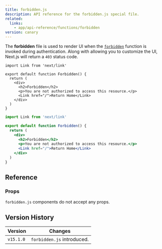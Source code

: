```yaml
---
title: forbidden.js
description: API reference for the forbidden.js special file.
related:
  links:
    - app/api-reference/functions/forbidden
version: canary
---
```


The **forbidden** file is used to render UI when the [`forbidden`](/docs/app/api-reference/functions/forbidden) function is invoked during authentication. Along with allowing you to customize the UI, Next.js will return a `403` status code.

```tsx filename="app/forbidden.tsx" switcher
import Link from 'next/link'

export default function Forbidden() {
  return (
    <div>
      <h2>Forbidden</h2>
      <p>You are not authorized to access this resource.</p>
      <Link href="/">Return Home</Link>
    </div>
  )
}
```

```jsx filename="app/forbidden.jsx" switcher
import Link from 'next/link'

export default function Forbidden() {
  return (
    <div>
      <h2>Forbidden</h2>
      <p>You are not authorized to access this resource.</p>
      <Link href="/">Return Home</Link>
    </div>
  )
}
```

## Reference

### Props

`forbidden.js` components do not accept any props.

## Version History

| Version   | Changes                    |
| --------- | -------------------------- |
| `v15.1.0` | `forbidden.js` introduced. |
